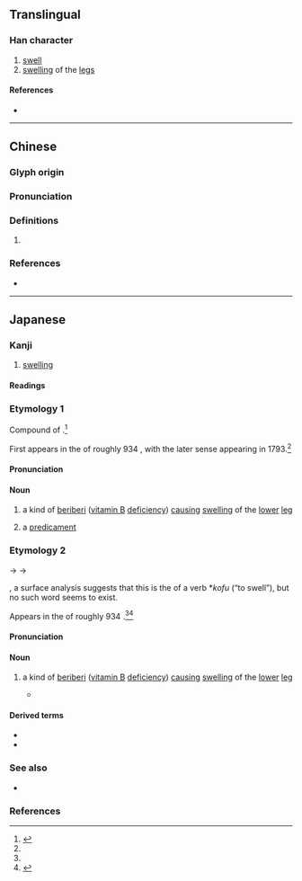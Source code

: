 {{character info/new}}
==Translingual==

===Han character===
{{Han char|rn=43|rad=尢|as=09|sn=12|four=42011|canj=KUHJG|ids=⿺尢重}}

# [[swell]]
# [[swelling]] of the [[leg]]s

====References====
* {{Han ref|kx=0299.010|dkj=07594|dj=0954.150|hdz=10555.080|uh=5C30|ud=23600|bh=D8D8|bd=55512}}

----

==Chinese==
{{zh-forms}}

===Glyph origin===
{{Han etym}}

===Pronunciation===
{{zh-pron
|m=zhǒng,chòng
|c=zung6,zung2,cung3
|mc=y
|oc=y
|cat=
}}

===Definitions===
{{zh-hanzi}}

# {{rfdef|zh}}

===References===
* {{R:yue:Hanzi}}

----

==Japanese==

===Kanji===
{{ja-kanji|grade=|rs=尢09}}

# [[swelling]]

====Readings====
{{ja-readings
|goon=じゅ<じゆ
|kanon=しょう<しよう
|kun=おめあし, こい<こひ
}}

===Etymology 1===
{{ja-kanjitab|yomi=k|おめあし|alt=瘇}}

Compound of {{com|ja|おめ|tr1=ome|pos1=of unknown meaning|[[足]], [[脚]]|tr2=ashi|t2=[[foot]], [[leg]]}}.<ref name="KDJ">{{R:Kokugo Dai Jiten}}</ref>

First appears in the {{m|ja|和名類聚抄|tr={{w|Wamyō Ruijushō}}}} of roughly 934 {{CE}}, with the later sense appearing in 1793.<ref name="KDJ"/> 

====Pronunciation====
{{ja-pron|yomi=k|おめあし}}

====Noun====
{{ja-noun|おめあし}}

# {{lb|ja|sort=こい|archaic|possibly|_|obsolete}} a kind of [[beriberi]] ([[vitamin B]] [[deficiency]]) [[cause#Verb|causing]] [[swelling]] of the [[lower]] [[leg]] {{defdate|since 934}}
#: {{synonyms|ja|尰|tr1=koi|尰足|tr2=koiashi|尰脛|tr3=koizune}}
# {{lb|ja|sort=こい|archaic|possibly|_|obsolete}} a [[predicament]] {{defdate|since 1793}}

===Etymology 2===
{{ja-kanjitab|yomi=k|こい}}

{{IPAchar|/kofi/}} → {{IPAchar|/kowi/}} → {{IPAchar|/koi/}}

{{unk|ja|sort=こい}}, a surface analysis suggests that this is the {{m|ja|連用形|tr=ren'yōkei||continuative or stem form}} of a verb *''kofu'' (“to swell”), but no such word seems to exist.

Appears in the {{m|ja|和名類聚抄|tr={{w|Wamyō Ruijushō}}}} of roughly 934 {{CE}}.<ref name="KDJ"/><ref name="DJS">{{R:Daijisen}}</ref>

====Pronunciation====
{{ja-pron|yomi=k|こい}}

====Noun====
{{ja-noun|こい|hhira=こひ}}

# {{lb|ja|sort=こい|archaic|possibly|_|obsolete}} a kind of [[beriberi]] ([[vitamin B]] [[deficiency]]) [[cause#Verb|causing]] [[swelling]] of the [[lower]] [[leg]]
#* {{RQ:Kagero Nikki}}
#*: {{ja-usex|sort=こい|...木を製りたる男の片%足に'''こゐ'''つきたるに...|...き を つくりたる をとこ の かた%あし に '''こゐ''' つきたる に...|rom=...ki o tsukuritaru otoko no kataashi ni '''koi''' tsukitaru ni...}}
#: {{synonyms|ja|尰|tr1=omeashi|尰足|tr2=koiashi|尰脛|tr3=koizune}}

====Derived terms====
* {{ja-r|尰%足|こい%あし}}
* {{ja-r|尰%脛|こい%ずね}}

===See also===
* {{ja-r|脚%気|かっ%け|[[beriberi]]}}

===References===
<references/>